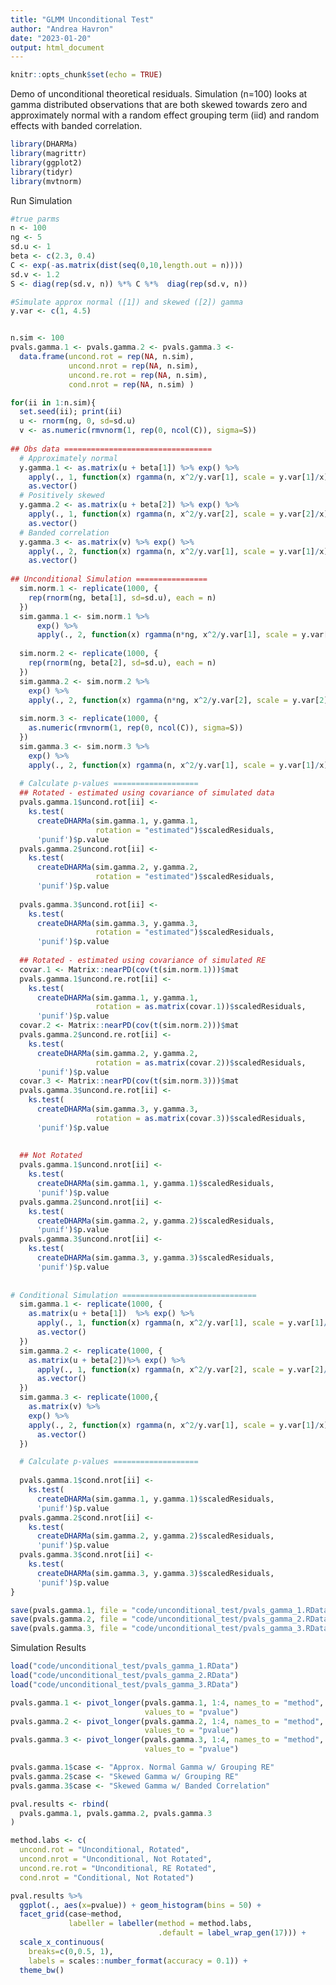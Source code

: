 ```yaml
---
title: "GLMM Unconditional Test"
author: "Andrea Havron"
date: "2023-01-20"
output: html_document
---
```


```r
knitr::opts_chunk$set(echo = TRUE)
```

Demo of unconditional theoretical residuals. Simulation (n=100) looks at gamma distributed observations that are both skewed towards zero and approximately normal with a random effect grouping term (iid) and random effects with banded correlation.

```r
library(DHARMa)
library(magrittr)
library(ggplot2)
library(tidyr)
library(mvtnorm)
```

Run Simulation
```r
#true parms
n <- 100
ng <- 5
sd.u <- 1
beta <- c(2.3, 0.4)
C <- exp(-as.matrix(dist(seq(0,10,length.out = n))))
sd.v <- 1.2
S <- diag(rep(sd.v, n)) %*% C %*%  diag(rep(sd.v, n))

#Simulate approx normal ([1]) and skewed ([2]) gamma
y.var <- c(1, 4.5)


n.sim <- 100
pvals.gamma.1 <- pvals.gamma.2 <- pvals.gamma.3 <- 
  data.frame(uncond.rot = rep(NA, n.sim),
             uncond.nrot = rep(NA, n.sim),
             uncond.re.rot = rep(NA, n.sim),
             cond.nrot = rep(NA, n.sim) )

for(ii in 1:n.sim){
  set.seed(ii); print(ii)
  u <- rnorm(ng, 0, sd=sd.u)
  v <- as.numeric(rmvnorm(1, rep(0, ncol(C)), sigma=S)) 
  
## Obs data =================================
  # Approximately normal
  y.gamma.1 <- as.matrix(u + beta[1]) %>% exp() %>%
    apply(., 1, function(x) rgamma(n, x^2/y.var[1], scale = y.var[1]/x)) %>% 
    as.vector() 
  # Positively skewed
  y.gamma.2 <- as.matrix(u + beta[2]) %>% exp() %>%
    apply(., 1, function(x) rgamma(n, x^2/y.var[2], scale = y.var[2]/x)) %>% 
    as.vector() 
  # Banded correlation
  y.gamma.3 <- as.matrix(v) %>% exp() %>%
    apply(., 2, function(x) rgamma(n, x^2/y.var[1], scale = y.var[1]/x)) %>% 
    as.vector() 
 
## Unconditional Simulation ================
  sim.norm.1 <- replicate(1000, {
    rep(rnorm(ng, beta[1], sd=sd.u), each = n)
  })
  sim.gamma.1 <- sim.norm.1 %>%
      exp() %>%
      apply(., 2, function(x) rgamma(n*ng, x^2/y.var[1], scale = y.var[1]/x))
  
  sim.norm.2 <- replicate(1000, {
    rep(rnorm(ng, beta[2], sd=sd.u), each = n)
  })
  sim.gamma.2 <- sim.norm.2 %>%
    exp() %>%
    apply(., 2, function(x) rgamma(n*ng, x^2/y.var[2], scale = y.var[2]/x))
  
  sim.norm.3 <- replicate(1000, {
    as.numeric(rmvnorm(1, rep(0, ncol(C)), sigma=S)) 
  })
  sim.gamma.3 <- sim.norm.3 %>%
    exp() %>%
    apply(., 2, function(x) rgamma(n, x^2/y.var[1], scale = y.var[1]/x))
  
  # Calculate p-values ===================
  ## Rotated - estimated using covariance of simulated data
  pvals.gamma.1$uncond.rot[ii] <- 
    ks.test(
      createDHARMa(sim.gamma.1, y.gamma.1,
                   rotation = "estimated")$scaledResiduals, 
      'punif')$p.value
  pvals.gamma.2$uncond.rot[ii] <-
    ks.test(
      createDHARMa(sim.gamma.2, y.gamma.2,
                   rotation = "estimated")$scaledResiduals,
      'punif')$p.value
  
  pvals.gamma.3$uncond.rot[ii] <-
    ks.test(
      createDHARMa(sim.gamma.3, y.gamma.3,
                   rotation = "estimated")$scaledResiduals,
      'punif')$p.value
  
  ## Rotated - estimated using covariance of simulated RE
  covar.1 <- Matrix::nearPD(cov(t(sim.norm.1)))$mat
  pvals.gamma.1$uncond.re.rot[ii] <- 
    ks.test(
      createDHARMa(sim.gamma.1, y.gamma.1,
                   rotation = as.matrix(covar.1))$scaledResiduals,
      'punif')$p.value
  covar.2 <- Matrix::nearPD(cov(t(sim.norm.2)))$mat
  pvals.gamma.2$uncond.re.rot[ii] <- 
    ks.test(
      createDHARMa(sim.gamma.2, y.gamma.2,
                   rotation = as.matrix(covar.2))$scaledResiduals,
      'punif')$p.value
  covar.3 <- Matrix::nearPD(cov(t(sim.norm.3)))$mat
  pvals.gamma.3$uncond.re.rot[ii] <- 
    ks.test(
      createDHARMa(sim.gamma.3, y.gamma.3,
                   rotation = as.matrix(covar.3))$scaledResiduals,
      'punif')$p.value
  
  
  ## Not Rotated
  pvals.gamma.1$uncond.nrot[ii] <- 
    ks.test(
      createDHARMa(sim.gamma.1, y.gamma.1)$scaledResiduals, 
      'punif')$p.value
  pvals.gamma.2$uncond.nrot[ii] <-
    ks.test(
      createDHARMa(sim.gamma.2, y.gamma.2)$scaledResiduals,
      'punif')$p.value
  pvals.gamma.3$uncond.nrot[ii] <-
    ks.test(
      createDHARMa(sim.gamma.3, y.gamma.3)$scaledResiduals,
      'punif')$p.value
  
  
# Conditional Simulation ==============================
  sim.gamma.1 <- replicate(1000, {
    as.matrix(u + beta[1])  %>% exp() %>%
      apply(., 1, function(x) rgamma(n, x^2/y.var[1], scale = y.var[1]/x)) %>%
      as.vector()
  })
  sim.gamma.2 <- replicate(1000, {
    as.matrix(u + beta[2])%>% exp() %>%
      apply(., 1, function(x) rgamma(n, x^2/y.var[2], scale = y.var[2]/x)) %>%
      as.vector()
  })
  sim.gamma.3 <- replicate(1000,{
    as.matrix(v) %>%
    exp() %>%
    apply(., 2, function(x) rgamma(n, x^2/y.var[1], scale = y.var[1]/x)) %>%
      as.vector()
  })

  # Calculate p-values ===================
  
  pvals.gamma.1$cond.nrot[ii] <- 
    ks.test(
      createDHARMa(sim.gamma.1, y.gamma.1)$scaledResiduals, 
      'punif')$p.value
  pvals.gamma.2$cond.nrot[ii] <-
    ks.test(
      createDHARMa(sim.gamma.2, y.gamma.2)$scaledResiduals,
      'punif')$p.value
  pvals.gamma.3$cond.nrot[ii] <-
    ks.test(
      createDHARMa(sim.gamma.3, y.gamma.3)$scaledResiduals,
      'punif')$p.value
}

save(pvals.gamma.1, file = "code/unconditional_test/pvals_gamma_1.RData")
save(pvals.gamma.2, file = "code/unconditional_test/pvals_gamma_2.RData")
save(pvals.gamma.3, file = "code/unconditional_test/pvals_gamma_3.RData")

```

Simulation Results
```r
load("code/unconditional_test/pvals_gamma_1.RData")
load("code/unconditional_test/pvals_gamma_2.RData")
load("code/unconditional_test/pvals_gamma_3.RData")

pvals.gamma.1 <- pivot_longer(pvals.gamma.1, 1:4, names_to = "method",
                              values_to = "pvalue")
pvals.gamma.2 <- pivot_longer(pvals.gamma.2, 1:4, names_to = "method",
                              values_to = "pvalue")
pvals.gamma.3 <- pivot_longer(pvals.gamma.3, 1:4, names_to = "method",
                              values_to = "pvalue")

pvals.gamma.1$case <- "Approx. Normal Gamma w/ Grouping RE"
pvals.gamma.2$case <- "Skewed Gamma w/ Grouping RE"
pvals.gamma.3$case <- "Skewed Gamma w/ Banded Correlation"

pval.results <- rbind(
  pvals.gamma.1, pvals.gamma.2, pvals.gamma.3
)

method.labs <- c(
  uncond.rot = "Unconditional, Rotated", 
  uncond.nrot = "Unconditional, Not Rotated",
  uncond.re.rot = "Unconditional, RE Rotated", 
  cond.nrot = "Conditional, Not Rotated")

pval.results %>%
  ggplot(., aes(x=pvalue)) + geom_histogram(bins = 50) + 
  facet_grid(case~method, 
             labeller = labeller(method = method.labs, 
                                 .default = label_wrap_gen(17))) +
  scale_x_continuous(
    breaks=c(0,0.5, 1),
    labels = scales::number_format(accuracy = 0.1)) +
  theme_bw()
```
